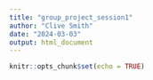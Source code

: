 ```yaml
---
title: "group_project_session1"
author: "Clive Smith"
date: "2024-03-03"
output: html_document
---
```


```r
knitr::opts_chunk$set(echo = TRUE)
```


